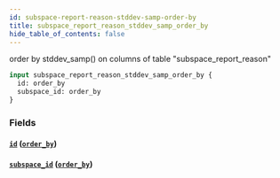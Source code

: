 ```yaml
---
id: subspace-report-reason-stddev-samp-order-by
title: subspace_report_reason_stddev_samp_order_by
hide_table_of_contents: false
---
```



order by stddev_samp() on columns of table "subspace_report_reason"

```graphql
input subspace_report_reason_stddev_samp_order_by {
  id: order_by
  subspace_id: order_by
}
```


### Fields

#### [`id`](#) ([`order_by`](../enums/order-by))




#### [`subspace_id`](#) ([`order_by`](../enums/order-by))






